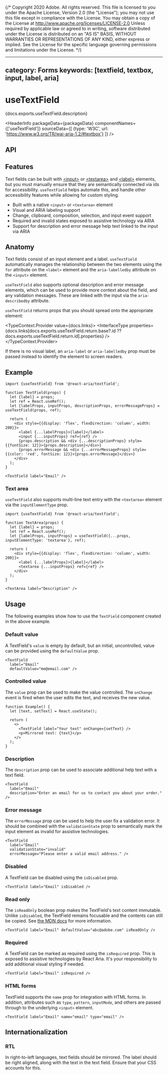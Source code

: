 {/* Copyright 2020 Adobe. All rights reserved.
This file is licensed to you under the Apache License, Version 2.0 (the "License");
you may not use this file except in compliance with the License. You may obtain a copy
of the License at http://www.apache.org/licenses/LICENSE-2.0
Unless required by applicable law or agreed to in writing, software distributed under
the License is distributed on an "AS IS" BASIS, WITHOUT WARRANTIES OR REPRESENTATIONS
OF ANY KIND, either express or implied. See the License for the specific language
governing permissions and limitations under the License. */}




---
category: Forms
keywords: [textfield, textbox, input, label, aria]
---

# useTextField

<PageDescription>{docs.exports.useTextField.description}</PageDescription>

<HeaderInfo
  packageData={packageData}
  componentNames={['useTextField']}
  sourceData={[
    {type: 'W3C', url: 'https://www.w3.org/TR/wai-aria-1.2/#textbox'}
  ]} />

## API

<FunctionAPI function={docs.exports.useTextField} links={docs.links} />

## Features

Text fields can be built with [&lt;input&gt;](https://developer.mozilla.org/en-US/docs/Web/HTML/Element/input)
or [&lt;textarea&gt;](https://developer.mozilla.org/en-US/docs/Web/HTML/Element/textarea)
and [&lt;label&gt;](https://developer.mozilla.org/en-US/docs/Web/HTML/Element/label) elements,
but you must manually ensure that they are semantically connected via ids for accessibility.
`useTextField` helps automate this, and handle other accessibility features while
allowing for custom styling.

* Built with a native `<input>` or `<textarea>` element
* Visual and ARIA labeling support
* Change, clipboard, composition, selection, and input event support
* Required and invalid states exposed to assistive technology via ARIA
* Support for description and error message help text linked to the input via ARIA

## Anatomy

<Anatomy />

Text fields consist of an input element and a label. `useTextField` automatically manages
the relationship between the two elements using the `for` attribute on the `<label>` element
and the `aria-labelledby` attribute on the `<input>` element.

`useTextField` also supports optional description and error message elements, which can be used
to provide more context about the field, and any validation messages. These are linked with the
input via the `aria-describedby` attribute.

`useTextField` returns props that you should spread onto the appropriate element:

<TypeContext.Provider value={docs.links}>
  <InterfaceType properties={docs.links[docs.exports.useTextField.return.base?.id ?? docs.exports.useTextField.return.id].properties} />
</TypeContext.Provider>

If there is no visual label, an `aria-label` or `aria-labelledby` prop must be passed instead
to identify the element to screen readers.

## Example

```tsx example export=true
import {useTextField} from '@react-aria/textfield';

function TextField(props) {
  let {label} = props;
  let ref = React.useRef();
  let {labelProps, inputProps, descriptionProps, errorMessageProps} = useTextField(props, ref);

  return (
    <div style={{display: 'flex', flexDirection: 'column', width: 200}}>
      <label {...labelProps}>{label}</label>
      <input {...inputProps} ref={ref} />
      {props.description && <div {...descriptionProps} style={{fontSize: 12}}>{props.description}</div>}
      {props.errorMessage && <div {...errorMessageProps} style={{color: 'red', fontSize: 12}}>{props.errorMessage}</div>}
    </div>
  );
}

<TextField label="Email" />
```

### Text area

`useTextField` also supports multi-line text entry with the `<textarea>` element via the `inputElementType` prop.

```tsx example
import {useTextField} from '@react-aria/textfield';

function TextArea(props) {
  let {label} = props;
  let ref = React.useRef();
  let {labelProps, inputProps} = useTextField({...props, inputElementType: 'textarea'}, ref);

  return (
    <div style={{display: 'flex', flexDirection: 'column', width: 200}}>
      <label {...labelProps}>{label}</label>
      <textarea {...inputProps} ref={ref} />
    </div>
  );
}

<TextArea label="Description" />
```

## Usage

The following examples show how to use the `TextField` component created in the above example.

### Default value

A TextField's `value` is empty by default, but an initial, uncontrolled, value can be provided using the `defaultValue` prop.

```tsx example
<TextField
  label="Email"
  defaultValue="me@email.com" />
```

### Controlled value

The `value` prop can be used to make the value controlled. The `onChange` event is fired when the user edits the text, and receives the new value.

```tsx example
function Example() {
  let [text, setText] = React.useState();

  return (
    <>
      <TextField label="Your text" onChange={setText} />
      <p>Mirrored text: {text}</p>
    </>
  );
}
```

### Description

The `description` prop can be used to associate additional help text with a text field.

```tsx example
<TextField
  label="Email"
  description="Enter an email for us to contact you about your order." />
```

### Error message

The `errorMessage` prop can be used to help the user fix a validation error. It should be combined with the `validationState` prop to
semantically mark the input element as invalid for assistive technologies.

```tsx example
<TextField
  label="Email"
  validationState="invalid"
  errorMessage="Please enter a valid email address." />
```

### Disabled

A TextField can be disabled using the `isDisabled` prop.

```tsx example
<TextField label="Email" isDisabled />
```

### Read only

The `isReadOnly` boolean prop makes the TextField's text content immutable. Unlike `isDisabled`, the TextField remains focusable
and the contents can still be copied. See [the MDN docs](https://developer.mozilla.org/en-US/docs/Web/HTML/Attributes/readonly) for more information.

```tsx example
<TextField label="Email" defaultValue="abc@adobe.com" isReadOnly />
```

### Required

A TextField can be marked as required using the `isRequired` prop. This is exposed to assistive technologies by React Aria. It's your responsibility to add additional visual styling if needed.

```tsx example
<TextField label="Email" isRequired />
```

### HTML forms

TextField supports the `name` prop for integration with HTML forms. In addition, attributes such as `type`, `pattern`, `inputMode`, and others are passed through to the underlying `<input>` element.

```tsx example
<TextField label="Email" name="email" type="email" />
```

## Internationalization

### RTL

In right-to-left languages, text fields should be mirrored. The label should be right aligned,
along with the text in the text field. Ensure that your CSS accounts for this.
